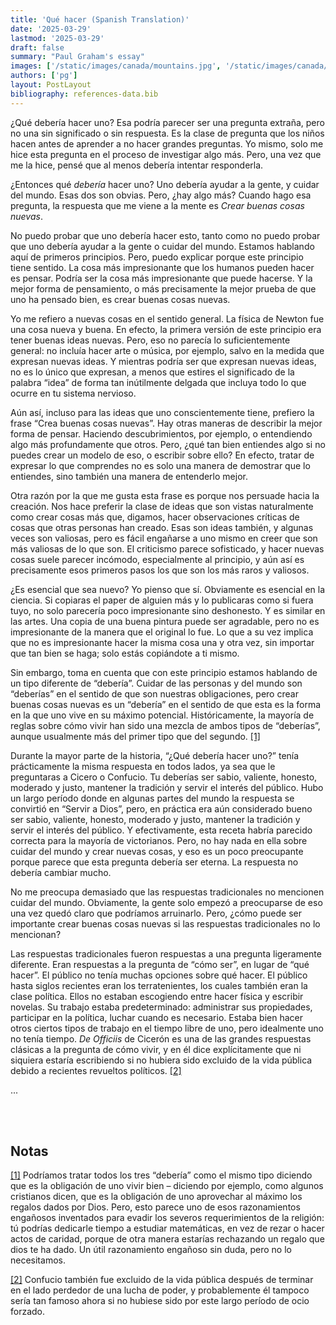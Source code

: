 ```yaml
---
title: 'Qué hacer (Spanish Translation)'
date: '2025-03-29'
lastmod: '2025-03-29'
draft: false
summary: "Paul Graham's essay"
images: ['/static/images/canada/mountains.jpg', '/static/images/canada/toronto.jpg']
authors: ['pg']
layout: PostLayout
bibliography: references-data.bib
---
```


¿Qué debería hacer uno? Esa podría parecer ser una pregunta extraña, pero no una sin significado o sin respuesta. Es la clase de pregunta que los niños hacen antes de aprender a no hacer grandes preguntas. Yo mismo, solo me hice esta pregunta en el proceso de investigar algo más. Pero, una vez que me la hice, pensé que al menos debería intentar responderla.

¿Entonces qué _debería_ hacer uno? Uno debería ayudar a la gente, y cuidar del mundo. Esas dos son obvias. Pero, ¿hay algo más? Cuando hago esa pregunta, la respuesta que me viene a la mente es _Crear buenas cosas nuevas_.

No puedo probar que uno debería hacer esto, tanto como no puedo probar que uno debería ayudar a la gente o cuidar del mundo. Estamos hablando aquí de primeros principios. Pero, puedo explicar porque este principio tiene sentido. La cosa más impresionante que los humanos pueden hacer es pensar. Podría ser la cosa más impresionante que puede hacerse. Y la mejor forma de pensamiento, o más precisamente la mejor prueba de que uno ha pensado bien, es crear buenas cosas nuevas.

Yo me refiero a nuevas cosas en el sentido general. La física de Newton fue una cosa nueva y buena. En efecto, la primera versión de este principio era tener buenas ideas nuevas. Pero, eso no parecía lo suficientemente general: no incluía hacer arte o música, por ejemplo, salvo en la medida que expresan nuevas ideas. Y mientras podría ser que expresan nuevas ideas, no es lo único que expresan, a menos que estires el significado de la palabra “idea” de forma tan inútilmente delgada que incluya todo lo que ocurre en tu sistema nervioso.

Aún así, incluso para las ideas que uno conscientemente tiene, prefiero la frase “Crea buenas cosas nuevas”. Hay otras maneras de describir la mejor forma de pensar. Haciendo descubrimientos, por ejemplo, o entendiendo algo más profundamente que otros. Pero, ¿qué tan bien entiendes algo si no puedes crear un modelo de eso, o escribir sobre ello? En efecto, tratar de expresar lo que comprendes no es solo una manera de demostrar que lo entiendes, sino también una manera de entenderlo mejor.

Otra razón por la que me gusta esta frase es porque nos persuade hacia la creación. Nos hace preferir la clase de ideas que son vistas naturalmente como crear cosas más que, digamos, hacer observaciones críticas de cosas que otras personas han creado. Esas son ideas también, y algunas veces son valiosas, pero es fácil engañarse a uno mismo en creer que son más valiosas de lo que son. El criticismo parece sofisticado, y hacer nuevas cosas suele parecer incómodo, especialmente al principio, y aún así es precisamente esos primeros pasos los que son los más raros y valiosos.

¿Es esencial que sea nuevo? Yo pienso que sí. Obviamente es esencial en la ciencia. Si copiaras el paper de alguien más y lo publicaras como si fuera tuyo, no solo parecería poco impresionante sino deshonesto. Y es similar en las artes. Una copia de una buena pintura puede ser agradable, pero no es impresionante de la manera que el original lo fue. Lo que a su vez implica que no es impresionante hacer la misma cosa una y otra vez, sin importar que tan bien se haga; solo estás copiándote a ti mismo.

Sin embargo, toma en cuenta que con este principio estamos hablando de un tipo diferente de “debería”. Cuidar de las personas y del mundo son “deberías” en el sentido de que son nuestras obligaciones, pero crear buenas cosas nuevas es un “debería” en el sentido de que esta es la forma en la que uno vive en su máximo potencial. Históricamente, la mayoría de reglas sobre cómo vivir han sido una mezcla de ambos tipos de “deberías”, aunque usualmente más del primer tipo que del segundo. [[1]](#f1n)

Durante la mayor parte de la historia, “¿Qué debería hacer uno?” tenía prácticamente la misma respuesta en todos lados, ya sea que le preguntaras a Cicero o Confucio. Tu deberías ser sabio, valiente, honesto, moderado y justo, mantener la tradición y servir el interés del público. Hubo un largo período donde en algunas partes del mundo la respuesta se convirtió en “Servir a Dios”, pero, en práctica era aún considerado bueno ser sabio, valiente, honesto, moderado y justo, mantener la tradición y servir el interés del público. Y efectivamente, esta receta habría parecido correcta para la mayoría de victorianos. Pero, no hay nada en ella sobre cuidar del mundo y crear nuevas cosas, y eso es un poco preocupante porque parece que esta pregunta debería ser eterna. La respuesta no debería cambiar mucho.

No me preocupa demasiado que las respuestas tradicionales no mencionen cuidar del mundo. Obviamente, la gente solo empezó a preocuparse de eso una vez quedó claro que podríamos arruinarlo. Pero, ¿cómo puede ser importante crear buenas cosas nuevas si las respuestas tradicionales no lo mencionan?

Las respuestas tradicionales fueron respuestas a una pregunta ligeramente diferente. Eran respuestas a la pregunta de “cómo ser”, en lugar de “qué hacer”. El público no tenía muchas opciones sobre qué hacer. El público hasta siglos recientes eran los terratenientes, los cuales también eran la clase política. Ellos no estaban escogiendo entre hacer física y escribir novelas. Su trabajo estaba predeterminado: administrar sus propiedades, participar en la política, luchar cuando es necesario. Estaba bien hacer otros ciertos tipos de trabajo en el tiempo libre de uno, pero idealmente uno no tenía tiempo. _De Officiis_ de Cicerón es una de las grandes respuestas clásicas a la pregunta de cómo vivir, y en él dice explícitamente que ni siquiera estaría escribiendo si no hubiera sido excluido de la vida pública debido a recientes revueltos políticos. [[2]](#f2n)

...

<br /><br />

## Notas
<a id="f1n"></a>
[[1]](#f1n) Podríamos tratar todos los tres “debería” como el mismo tipo diciendo que es la obligación de uno vivir bien – diciendo por ejemplo, como algunos cristianos dicen, que es la obligación de uno aprovechar al máximo los regalos dados por Dios. Pero, esto parece uno de esos razonamientos engañosos inventados para evadir los severos requerimientos de la religión: tú podrías dedicarle tiempo a estudiar matemáticas, en vez de rezar o hacer actos de caridad, porque de otra manera estarías rechazando un regalo que dios te ha dado. Un útil razonamiento engañoso sin duda, pero no lo necesitamos.

<a id="f2n"></a>
[[2]](#f2n) Confucio también fue excluido de la vida pública después de terminar en el lado perdedor de una lucha de poder, y probablemente él tampoco sería tan famoso ahora si no hubiese sido por este largo período de ocio forzado.
